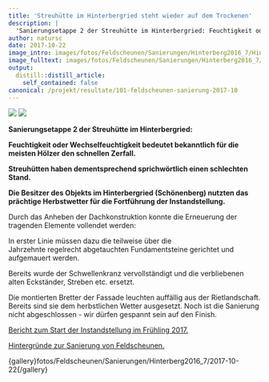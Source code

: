 ```yaml
---
title: 'Streuhütte im Hinterbergried steht wieder auf dem Trockenen'
description: |
  'Sanierungsetappe 2 der Streuhütte im Hinterbergried: Feuchtigkeit oder Wechselfeuchtigkeit bedeutet bekanntlich für die meisten Hölzer den schnellen Zerfall. Streuhütten haben dementsprechend sprichwörtlich einen schlechten Stand. Die Besitzer des Objekts im Hinterbergried (Schönenberg) nutzten das prächtige Herbstwetter für die Fortführung der Instandstellung. '
author: natursc
date: 2017-10-22
image_intro: images/fotos/Feldscheunen/Sanierungen/Hinterberg2016_7/Hinterberg_Sanierung_5.jpg
image_fulltext: images/fotos/Feldscheunen/Sanierungen/Hinterberg2016_7/2017-10-22/20.00.47.jpeg
output:
  distill::distill_article:
    self_contained: false
canonical: /projekt/resultate/101-feldscheunen-sanierung-2017-10
---
```


![](images/fotos/Feldscheunen/Sanierungen/Hinterberg2016_7/Hinterberg_Sanierung_5.jpg) <!--image_intro-->
![](images/fotos/Feldscheunen/Sanierungen/Hinterberg2016_7/2017-10-22/20.00.47.jpeg) <!--image_fulltext-->

**Sanierungsetappe 2 der Streuhütte im Hinterbergried:**

**Feuchtigkeit oder Wechselfeuchtigkeit bedeutet bekanntlich für die
meisten Hölzer den schnellen Zerfall.**

**Streuhütten haben dementsprechend sprichwörtlich einen schlechten
Stand.**

**Die Besitzer des Objekts im Hinterbergried (Schönenberg) nutzten das
prächtige Herbstwetter für die Fortführung der Instandstellung. **

Durch das Anheben der Dachkonstruktion konnte die Erneuerung der
tragenden Elemente vollendet werden:

In erster Linie müssen dazu die teilweise über die
Jahrzehnte regelrecht abgetauchten Fundamentsteine gerichtet und
aufgemauert werden.

Bereits wurde der Schwellenkranz vervollständigt und die verbliebenen
alten Eckständer, Streben etc. ersetzt.

Die montierten Bretter der Fassade leuchten auffällig aus der
Rietlandschaft. Bereits sind sie dem herbstlichen Wetter ausgesetzt.
Noch ist die Sanierung nicht abgeschlossen - wir dürfen gespannt sein
auf den Finish. 

[Bericht zum Start der Instandstellung im Frühling
2017.](http://www.wieselundco.ch/projekt/resultate/94-feldscheunen-sanierung-2016-7)

[Hintergründe zur Sanierung von
Feldscheunen.](http://www.wieselundco.ch/projekt/massnahmen/62-wir-unterstuetzen-die-instanstellung-von-feldscheunen) 

{gallery}fotos/Feldscheunen/Sanierungen/Hinterberg2016\_7/2017-10-22{/gallery}

<!--http://wieselundco.ch/projekt/resultate/101-feldscheunen-sanierung-2017-10-->
